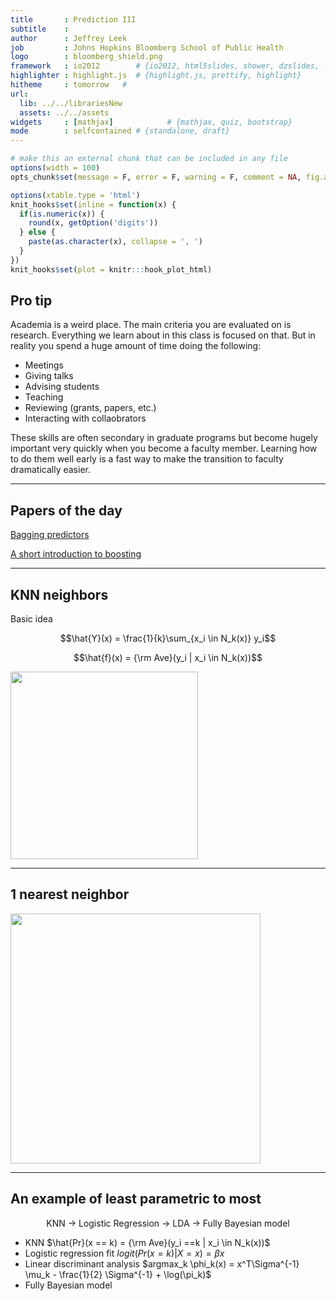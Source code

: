 ```yaml
---
title       : Prediction III
subtitle    : 
author      : Jeffrey Leek
job         : Johns Hopkins Bloomberg School of Public Health
logo        : bloomberg_shield.png
framework   : io2012        # {io2012, html5slides, shower, dzslides, ...}
highlighter : highlight.js  # {highlight.js, prettify, highlight}
hitheme     : tomorrow   # 
url:
  lib: ../../librariesNew
  assets: ../../assets
widgets     : [mathjax]            # {mathjax, quiz, bootstrap}
mode        : selfcontained # {standalone, draft}
---
```



```r
# make this an external chunk that can be included in any file
options(width = 100)
opts_chunk$set(message = F, error = F, warning = F, comment = NA, fig.align = 'center', dpi = 100, tidy = F, cache.path = '.cache/', fig.path = 'fig/')

options(xtable.type = 'html')
knit_hooks$set(inline = function(x) {
  if(is.numeric(x)) {
    round(x, getOption('digits'))
  } else {
    paste(as.character(x), collapse = ', ')
  }
})
knit_hooks$set(plot = knitr:::hook_plot_html)
```

## Pro tip

Academia is a weird place. The main criteria you are evaluated on is research. Everything we learn about in this class is focused on that. But in reality you spend a huge amount of time doing the following:

* Meetings
* Giving talks
* Advising students
* Teaching
* Reviewing (grants, papers, etc.)
* Interacting with collaobrators 

These skills are often secondary in graduate programs but become hugely important very quickly when you become a faculty member. Learning how to do them well early is a fast way to make the transition to faculty dramatically easier. 

---

## Papers of the day


[Bagging predictors](http://statistics.berkeley.edu/sites/default/files/tech-reports/421.pdf)

[A short introduction to boosting](http://cseweb.ucsd.edu/~yfreund/papers/IntroToBoosting.pdf)


---

## KNN neighbors 


Basic idea

$$\hat{Y}(x) = \frac{1}{k}\sum_{x_i \in N_k(x)} y_i$$

$$\hat{f}(x) = {\rm Ave}(y_i | x_i \in N_k(x))$$

<img class="center" src="../../assets/img/knn.png" height=300>

---

## 1 nearest neighbor

<img class="center" src="../../assets/img/1nn.png" height=400>

---

## An example of least parametric to most


<center> KNN -> Logistic Regression -> LDA -> Fully Bayesian model </center>

* KNN $\hat{Pr}(x == k) = {\rm Ave}(y_i ==k | x_i \in N_k(x))$
* Logistic regression fit $logit(Pr(x = k) | X = x) = \beta x$
* Linear discriminant analysis $argmax_k \phi_k(x) = x^T\Sigma^{-1} \mu_k - \frac{1}{2} \Sigma^{-1} + \log(\pi_k)$
* Fully Bayesian model



